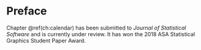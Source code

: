 # Preface {-}

Chapter \@ref(ch:calendar) has been submitted to *Journal of Statistical Software* and is currently under review. It has won the 2018 ASA Statistical Graphics Student Paper Award.
